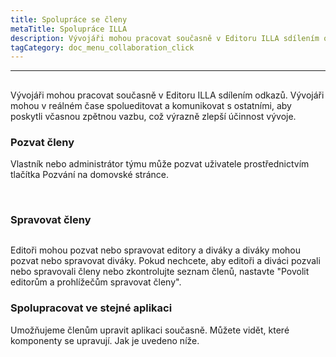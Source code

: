 ```yaml
---
title: Spolupráce se členy
metaTitle: Spolupráce ILLA
description: Vývojáři mohou pracovat současně v Editoru ILLA sdílením odkazů. Vývojáři mohou v reálném čase spolueditovat a komunikovat s ostatními, aby poskytli včasnou zpětnou vazbu, což výrazně zlepší účinnost vývoje.
tagCategory: doc_menu_collaboration_click
---
```


* * *

## <Heading hidden>Spolupráce s členy</Heading>

Vývojáři mohou pracovat současně v Editoru ILLA sdílením odkazů. Vývojáři mohou v reálném čase spolueditovat a komunikovat s ostatními, aby poskytli včasnou zpětnou vazbu, což výrazně zlepší účinnost vývoje.

### Pozvat členy

Vlastník nebo administrátor týmu může pozvat uživatele prostřednictvím tlačítka Pozvání na domovské stránce. 

<img src='https://cdn.illacloud.com/official-website/img/docs/assemble/collaboration.png' alt="" />

<img src='https://cdn.illacloud.com/official-website/img/docs/assemble/collaboration(1).png' alt="" />

### Spravovat členy

<img src='https://cdn.illacloud.com/official-website/img/docs/assemble/collaboration(2).png' alt="" />

Editoři mohou pozvat nebo spravovat editory a diváky a diváky mohou pozvat nebo spravovat diváky. Pokud nechcete, aby editoři a diváci pozvali nebo spravovali členy nebo zkontrolujte seznam členů, nastavte "Povolit editorům a prohlížečům spravovat členy".

### Spolupracovat ve stejné aplikaci

Umožňujeme členům upravit aplikaci současně. Můžete vidět, které komponenty se upravují. Jak je uvedeno níže. 

<img src='https://cdn.illacloud.com/official-website/img/docs/assemble/collaboration(3).png' alt="" />
